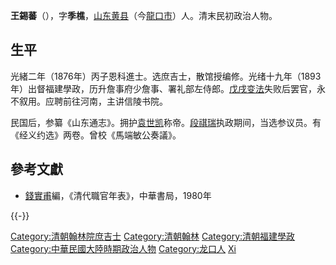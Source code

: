 {{Infobox Officeholder
|姓名=王錫蕃
|圖像=File:王錫蕃.jpg
|圖像大小=200px
|圖像說明=  
|字    = 
|號    = 
|別名    = 
|出生日期 = 
|出生地點 = 
|逝世日期 = 
|逝世地點 = 
|死因    = 
|墓地    = 
|籍貫    = 
|政黨    = 
|parents  = 
|配偶   =
|伴侶    = 
|relatives  =  
|children  =  
|著作    = 
|past    = 
}}
'''王錫蕃'''（{{bd|1850年||192?年|catIdx=Wang王}}），字'''季樵'''，[[山东|山东]][[黄县|黄县]]（今[[龍口市|龍口市]]）人。清末民初政治人物。

== 生平 ==
光緒二年（1876年）丙子恩科進士。选庶吉士，散馆授编修。光绪十九年（1893年）出督福建學政，历升詹事府少詹事、署礼部左侍郎。[[戊戌变法|戊戌变法]]失败后罢官，永不叙用。应聘前往河南，主讲信陵书院。

民国后，参纂《山东通志》。拥护[[袁世凯|袁世凯]]称帝。[[段祺瑞|段祺瑞]]执政期间，当选参议员。有《经义约选》两卷。曾校《馬端敏公奏議》。

==參考文獻==
*[[錢實甫|錢實甫]]編，《清代職官年表》，中華書局，1980年

{{-}}
{{start box}}
{{s-off}}
{{s-before|[[沈源深|沈源深]]}}
{{s-title|[[清朝福建學政列表|提督福建學政]]|<small>光绪十九年正月十三丁酉（1893年3月1日）任</small>}}
{{s-after|[[戴鴻慈|戴鴻慈]]}}
{{end box}}

{{光緒二年丙子恩科殿試金榜}}
{{中華民國第二屆國會參議院議員}}
[[Category:清朝翰林院庶吉士|Category:清朝翰林院庶吉士]]
[[Category:清朝翰林|Category:清朝翰林]]
[[Category:清朝福建學政|Category:清朝福建學政]]
[[Category:中華民國大陸時期政治人物|Category:中華民國大陸時期政治人物]]
[[Category:龙口人|Category:龙口人]]
[[Category:王姓|Xi]]